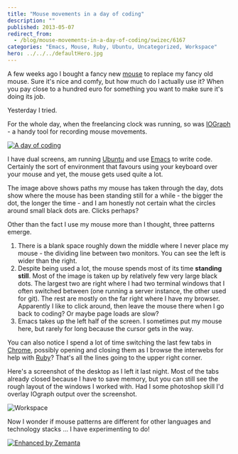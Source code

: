 ```yaml
---
title: "Mouse movements in a day of coding"
description: ""
published: 2013-05-07
redirect_from:
  - /blog/mouse-movements-in-a-day-of-coding/swizec/6167
categories: "Emacs, Mouse, Ruby, Ubuntu, Uncategorized, Workspace"
hero: ../../../defaultHero.jpg
---
```


A few weeks ago I bought a fancy new [mouse](http://en.wikipedia.org/wiki/Mouse_%28computing%29 "Mouse (computing)") to replace my fancy old mouse. Sure it's nice and comfy, but how much do I actually use it? When you pay close to a hundred euro for something you want to make sure it's doing its job.

Yesterday I tried.

For the whole day, when the freelancing clock was running, so was [IOGraph](http://iographica.com/) - a handy tool for recording mouse movements.

[![A day of coding](https://swizec.com/wp-content/uploads/2013/05/a-day-of-coding-1024x363.png "A day of coding")](https://swizec.com/wp-content/uploads/2013/05/a-day-of-coding.png)

I have dual screens, am running [Ubuntu](http://www.ubuntu.com "Ubuntu (operating system)") and use [Emacs](http://www.gnu.org/software/emacs "Emacs") to write code. Certainly the sort of environment that favours using your keyboard over your mouse and yet, the mouse gets used quite a lot.

The image above shows paths my mouse has taken through the day, dots show where the mouse has been standing still for a while - the bigger the dot, the longer the time - and I am honestly not certain what the circles around small black dots are. Clicks perhaps?

Other than the fact I use my mouse more than I thought, three patterns emerge.

1.  There is a blank space roughly down the middle where I never place my mouse - the dividing line between two monitors. You can see the left is wider than the right.
2.  Despite being used a lot, the mouse spends most of its time **standing still**. Most of the image is taken up by relatively few very large black dots. The largest two are right where I had two terminal windows that I often switched between (one running a server instance, the other used for git). The rest are mostly on the far right where I have my browser. Apparently I like to click around, then leave the mouse there when I go back to coding? Or maybe page loads are slow?
3.  Emacs takes up the left half of the screen. I sometimes put my mouse here, but rarely for long because the cursor gets in the way.

You can also notice I spend a lot of time switching the last few tabs in [Chrome](http://www.google.com/chrome "Google Chrome"), possibly opening and closing them as I browse the interwebs for help with [Ruby](http://www.ruby-lang.org/ "Ruby (programming language)")? That's all the lines going to the upper right corner.

Here's a screenshot of the desktop as I left it last night. Most of the tabs already closed because I have to save memory, but you can still see the rough layout of the windows I worked with. Had I some photoshop skill I'd overlay IOgraph output over the screenshot.

![Workspace](https://swizec.com/wp-content/uploads/2013/05/Workspace-1_193-1024x363.png "Workspace")

Now I wonder if mouse patterns are different for other languages and technology stacks ... I have experimenting to do!

[![Enhanced by Zemanta](https://img.zemanta.com/zemified_e.png?x-id=638e0b4f-5b2f-4a1e-9476-a1d85e6bdfd9)](http://www.zemanta.com/?px "Enhanced by Zemanta")

